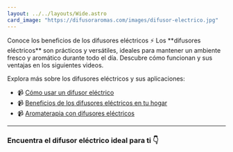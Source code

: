 ```yaml
---
layout: ../../layouts/Wide.astro
card_image: "https://difusoraromas.com/images/difusor-electrico.jpg"
---
```



<SimpleLeftHero image="https://difusoraromas.com/images/difusor-electrico.jpg">
  <span slot="heading">
    Conoce los beneficios de los difusores eléctricos ⚡
  </span>
  <span slot="description">
    Los **difusores eléctricos** son prácticos y versátiles, ideales para
    mantener un ambiente fresco y aromático durante todo el día. Descubre cómo
    funcionan y sus ventajas en los siguientes videos.
  </span>
</SimpleLeftHero>

Explora más sobre los difusores eléctricos y sus aplicaciones:

- 📹 [Cómo usar un difusor eléctrico](https://www.youtube.com/watch?v=difusor-electrico-tutorial)
- 📹 [Beneficios de los difusores eléctricos en tu hogar](https://www.youtube.com/watch?v=difusor-electric-benefits)
- 📹 [Aromaterapia con difusores eléctricos](https://www.youtube.com/watch?v=difusor-aromaterapia)

---

### Encuentra el difusor eléctrico ideal para ti 👇

<Search />

<Grid />
